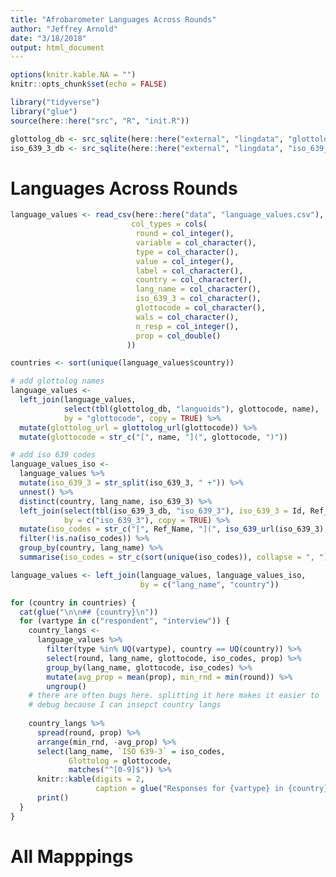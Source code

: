 ```yaml
---
title: "Afrobarometer Languages Across Rounds"
author: "Jeffrey Arnold"
date: "3/18/2018"
output: html_document
---
```


```r
options(knitr.kable.NA = "")
knitr::opts_chunk$set(echo = FALSE)
```

```r
library("tidyverse")
library("glue")
source(here::here("src", "R", "init.R"))

glottolog_db <- src_sqlite(here::here("external", "lingdata", "glottolog.db"))
iso_639_3_db <- src_sqlite(here::here("external", "lingdata", "iso_639_3.db"))
```


# Languages Across Rounds

```r
language_values <- read_csv(here::here("data", "language_values.csv"), na = "",
                           col_types = cols(
                            round = col_integer(),
                            variable = col_character(),
                            type = col_character(),
                            value = col_integer(),
                            label = col_character(),
                            country = col_character(),
                            lang_name = col_character(),
                            iso_639_3 = col_character(),
                            glottocode = col_character(),
                            wals = col_character(),
                            n_resp = col_integer(),
                            prop = col_double()
                          ))

countries <- sort(unique(language_values$country))

# add glottolog names
language_values <- 
  left_join(language_values, 
            select(tbl(glottolog_db, "languoids"), glottocode, name),
            by = "glottocode", copy = TRUE) %>%
  mutate(glottolog_url = glottolog_url(glottocode)) %>%
  mutate(glottocode = str_c("[", name, "](", glottocode, ")"))

# add iso 639 codes
language_values_iso <- 
  language_values %>%
  mutate(iso_639_3 = str_split(iso_639_3, " +")) %>%
  unnest() %>%
  distinct(country, lang_name, iso_639_3) %>%
  left_join(select(tbl(iso_639_3_db, "iso_639_3"), iso_639_3 = Id, Ref_Name),  
            by = c("iso_639_3"), copy = TRUE) %>%
  mutate(iso_codes = str_c("[", Ref_Name, "](", iso_639_url(iso_639_3), ")")) %>%
  filter(!is.na(iso_codes)) %>%
  group_by(country, lang_name) %>%
  summarise(iso_codes = str_c(sort(unique(iso_codes)), collapse = ", "))

language_values <- left_join(language_values, language_values_iso,
                             by = c("lang_name", "country"))

for (country in countries) {
  cat(glue("\n\n## {country}\n"))  
  for (vartype in c("respondent", "interview")) {  
    country_langs <- 
      language_values %>%
        filter(type %in% UQ(vartype), country == UQ(country)) %>%
        select(round, lang_name, glottocode, iso_codes, prop) %>%
        group_by(lang_name, glottocode, iso_codes) %>%
        mutate(avg_prop = mean(prop), min_rnd = min(round)) %>%
        ungroup()
    # there are often bugs here. splitting it here makes it easier to 
    # debug because I can insepct country langs
    
    country_langs %>%
      spread(round, prop) %>%
      arrange(min_rnd, -avg_prop) %>%
      select(lang_name, `ISO 639-3` = iso_codes, 
             Glottolog = glottocode,
             matches("^[0-9]$")) %>%
      knitr::kable(digits = 2, 
                   caption = glue("Responses for {vartype} in {country}")) %>%
      print()
  }
}

```

# All Mapppings

```r


```
